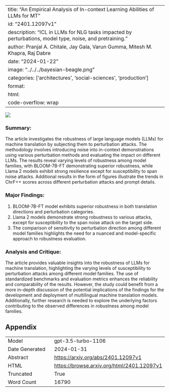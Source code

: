 
---
title: "An Empirical Analysis of In-context Learning Abilities of LLMs for MT"
id: "2401.12097v1"
description: "ICL in LLMs for NLG tasks impacted by perturbations, model type, noise, and pretraining."
author: Pranjal A. Chitale, Jay Gala, Varun Gumma, Mitesh M. Khapra, Raj Dabre
date: "2024-01-22"
image: "../../../bayesian-beagle.png"
categories: ['architectures', 'social-sciences', 'production']
format:
  html:
    code-overflow: wrap
---

![](None)

### Summary:

The article investigates the robustness of large language models (LLMs) for machine translation by subjecting them to perturbation attacks. The methodology involves introducing noise into in-context demonstrations using various perturbation methods and evaluating the impact on different LLMs. The results reveal varying levels of robustness among model families, with BLOOM-7B-FT demonstrating superior robustness, while Llama 2 models exhibit strong resilience except for susceptibility to span noise attacks. Additional results in the form of figures illustrate the trends in ChrF++ scores across different perturbation attacks and prompt details.

### Major Findings:
1. BLOOM-7B-FT model exhibits superior robustness in both translation directions and perturbation categories.
2. Llama 2 models demonstrate strong robustness to various attacks, except for susceptibility to the span noise attack on the target side.
3. The comparison of sensitivity to perturbation direction among different model families highlights the need for a nuanced and model-specific approach to robustness evaluation.

### Analysis and Critique:
The article provides valuable insights into the robustness of LLMs for machine translation, highlighting the varying levels of susceptibility to perturbation attacks among different model families. The use of standardized benchmarks and evaluation metrics enhances the reliability and comparability of the results. However, the study could benefit from a more in-depth discussion of the potential implications of the findings for the development and deployment of multilingual machine translation models. Additionally, further research is needed to explore the underlying factors contributing to the observed differences in robustness among model families.

## Appendix

|          |          |
|----------|----------|
| Model     | gpt-3.5-turbo-1106       |
| Date Generated     | 2024-01-31       |
| Abstract | [https://arxiv.org/abs/2401.12097v1](https://arxiv.org/abs/2401.12097v1)        |
| HTML     | [https://browse.arxiv.org/html/2401.12097v1](https://browse.arxiv.org/html/2401.12097v1)       |
| Truncated       | True       |
| Word Count       | 16790       |